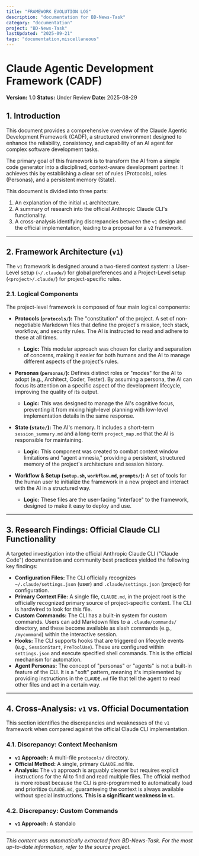 ```yaml
---
title: "FRAMEWORK EVOLUTION LOG"
description: "documentation for BD-News-Task"
category: "documentation"
project: "BD-News-Task"
lastUpdated: "2025-09-21"
tags: "documentation,miscellaneous"
---
```


# Claude Agentic Development Framework (CADF)

**Version:** 1.0
**Status:** Under Review
**Date:** 2025-08-29

## 1. Introduction

This document provides a comprehensive overview of the Claude Agentic Development Framework (CADF), a structured environment designed to enhance the reliability, consistency, and capability of an AI agent for complex software development tasks.

The primary goal of this framework is to transform the AI from a simple code generator into a disciplined, context-aware development partner. It achieves this by establishing a clear set of rules (Protocols), roles (Personas), and a persistent memory (State).

This document is divided into three parts:
1.  An explanation of the initial `v1` architecture.
2.  A summary of research into the official Anthropic Claude CLI's functionality.
3.  A cross-analysis identifying discrepancies between the `v1` design and the official implementation, leading to a proposal for a `v2` framework.

---

## 2. Framework Architecture (`v1`)

The `v1` framework is designed around a two-tiered context system: a User-Level setup (`~/.claude/`) for global preferences and a Project-Level setup (`<project>/.claude/`) for project-specific rules.

### 2.1. Logical Components

The project-level framework is composed of four main logical components:

*   **Protocols (`protocols/`):** The "constitution" of the project. A set of non-negotiable Markdown files that define the project's mission, tech stack, workflow, and security rules. The AI is instructed to read and adhere to these at all times.
    *   **Logic:** This modular approach was chosen for clarity and separation of concerns, making it easier for both humans and the AI to manage different aspects of the project's rules.

*   **Personas (`personas/`):** Defines distinct roles or "modes" for the AI to adopt (e.g., Architect, Coder, Tester). By assuming a persona, the AI can focus its attention on a specific aspect of the development lifecycle, improving the quality of its output.
    *   **Logic:** This was designed to manage the AI's cognitive focus, preventing it from mixing high-level planning with low-level implementation details in the same response.

*   **State (`state/`):** The AI's memory. It includes a short-term `session_summary.md` and a long-term `project_map.md` that the AI is responsible for maintaining.
    *   **Logic:** This component was created to combat context window limitations and "agent amnesia," providing a persistent, structured memory of the project's architecture and session history.

*   **Workflow & Setup (`setup.sh`, `workflow.md`, `prompts/`):** A set of tools for the human user to initialize the framework in a new project and interact with the AI in a structured way.
    *   **Logic:** These files are the user-facing "interface" to the framework, designed to make it easy to deploy and use.

---

## 3. Research Findings: Official Claude CLI Functionality

A targeted investigation into the official Anthropic Claude CLI ("Claude Code") documentation and community best practices yielded the following key findings:

*   **Configuration Files:** The CLI officially recognizes `~/.claude/settings.json` (user) and `.claude/settings.json` (project) for configuration.
*   **Primary Context File:** A single file, `CLAUDE.md`, in the project root is the officially recognized primary source of project-specific context. The CLI is hardwired to look for this file.
*   **Custom Commands:** The CLI has a built-in system for custom commands. Users can add Markdown files to a `.claude/commands/` directory, and these become available as slash commands (e.g., `/mycommand`) within the interactive session.
*   **Hooks:** The CLI supports hooks that are triggered on lifecycle events (e.g., `SessionStart`, `PreToolUse`). These are configured within `settings.json` and execute specified shell commands. This is the official mechanism for automation.
*   **Agent Personas:** The concept of "personas" or "agents" is not a built-in feature of the CLI. It is a "soft" pattern, meaning it's implemented by providing instructions in the `CLAUDE.md` file that tell the agent to read other files and act in a certain way.

---

## 4. Cross-Analysis: `v1` vs. Official Documentation

This section identifies the discrepancies and weaknesses of the `v1` framework when compared against the official Claude CLI implementation.

### 4.1. Discrepancy: Context Mechanism

*   **`v1` Approach:** A multi-file `protocols/` directory.
*   **Official Method:** A single, primary `CLAUDE.md` file.
*   **Analysis:** The `v1` approach is arguably cleaner but requires explicit instructions for the AI to find and read multiple files. The official method is more robust because the CLI is pre-programmed to automatically load and prioritize `CLAUDE.md`, guaranteeing the context is always available without special instructions. **This is a significant weakness in `v1`.**

### 4.2. Discrepancy: Custom Commands

*   **`v1` Approach:** A standalo

---
*This content was automatically extracted from BD-News-Task. For the most up-to-date information, refer to the source project.*
